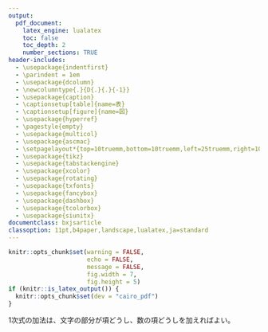 ```yaml
---
output:
  pdf_document:
    latex_engine: lualatex
    toc: false
    toc_depth: 2
    number_sections: TRUE
header-includes:
  - \usepackage{indentfirst}
  - \parindent = 1em
  - \usepackage{dcolumn}
  - \newcolumntype{.}{D{.}{.}{-1}}
  - \usepackage{caption}
  - \captionsetup[table]{name=表}
  - \captionsetup[figure]{name=図}
  - \usepackage{hyperref}
  - \pagestyle{empty}
  - \usepackage{multicol}
  - \usepackage{ascmac}
  - \setpagelayout*{top=10truemm,bottom=10truemm,left=25truemm,right=10truemm}
  - \usepackage{tikz}
  - \usepackage{tabstackengine}
  - \usepackage{xcolor}
  - \usepackage{rotating}
  - \usepackage{txfonts}
  - \usepackage{fancybox}
  - \usepackage{dashbox}
  - \usepackage{tcolorbox}
  - \usepackage{siunitx}
documentclass: bxjsarticle
classoption: 11pt,b4paper,landscape,lualatex,ja=standard
---
```


```r
knitr::opts_chunk$set(warning = FALSE, 
                      echo = FALSE, 
                      message = FALSE,
                      fig.width = 7,
                      fig.height = 5)
if (knitr::is_latex_output()) {
  knitr::opts_chunk$set(dev = "cairo_pdf")
}
```
\renewcommand{\thefootnote}{}
\newcounter{kaunta}
\renewcommand{\thekaunta}{\arabic{kaunta}}
\newcommand{\kaunta}{\refstepcounter{kaunta}%
\thekaunta}
\def\question{\noindent\fbox{\large\makebox[1em]{\text{\kaunta}}} \hspace{1pt}}
\newcounter{skaunta}
\renewcommand{\theskaunta}{\arabic{skaunta}}
\newcommand{\skaunta}{\refstepcounter{skaunta}%
\theskaunta}
\def\squestion{(\text{\skaunta})\hspace{2.5pt}}

\begin{flushleft}
\noindent
\large
1次式の計算No.2
\end{flushleft}

\begin{flushright}
名前（\hspace{50mm}）
\end{flushright}

\vspace{1mm}
\hrule

1次式の加法は、文字の部分が\fbox{\phantom{同じ}}項どうし、数の項どうしを加えればよい。

\begin{multicols}{2}
例4. $(3a + 2) + (6a -5)$

\vspace{20mm}

問4. 次の計算をしなさい。

(1) $(4a + 5) + (3a - 1)$ \hspace{30mm} (2) $(2x + 5) + (3x - 7)$

\vspace{20mm}

(3) $(5x - 9) + (x - 9)$ \hspace{30mm} (4) $3x + (1 - 4x)$ 

\vspace{20mm}

(5) $(-2a + 7) + (3a -6)$ \hspace{30mm} (6) $(7x - 5) + (-9x + 5)$

\vspace{20mm}

問5. $-x-8$と$4x + 2$の和を求めなさい。

\columnbreak
\begin{itembox}[l]{Q}
$4x - (x - 1)$はどのように計算すればよいでしょうか。
\end{itembox}

数をひくことは、その数の符号を変えてひく加えることと同じである。

1次式の減法も同じように、ひくほうの式の各項の\fbox{\phantom{符号}}を変えて加えればよい。

例5. $(a + 7) - (5a - 3)$

\vspace{20mm}

問6. 次の計算をしなさい。

(1) $(9a + 7) - (2a + 3)$ \hspace{30mm} (2) $(6x - 3) - (4x + 5)$

\vspace{20mm}

(3) $(a + 3) - (2a - 1)$ \hspace{30mm} (4) $(-2a -9) - (b + 2)$

\vspace{20mm}

(5) $(5a - 4) - (4 - 3a)$ \hspace{30mm} (6) $(x - 4) - (-2x - 3)$

\vspace{20mm}
問7. $7x - 3$から$2x -3$をひいた差を求めなさい。

\end{multicols}






































































